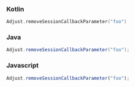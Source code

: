 <Tabs>
<Tab sync="kotlin">

### Kotlin

```kotlin
Adjust.removeSessionCallbackParameter("foo")
```

</Tab>

<Tab sync="java" >

### Java

```java
Adjust.removeSessionCallbackParameter("foo");
```

</Tab>

<Tab sync="js" >

### Javascript

```js
Adjust.removeSessionCallbackParameter("foo");
```

</Tab>
</Tabs>

